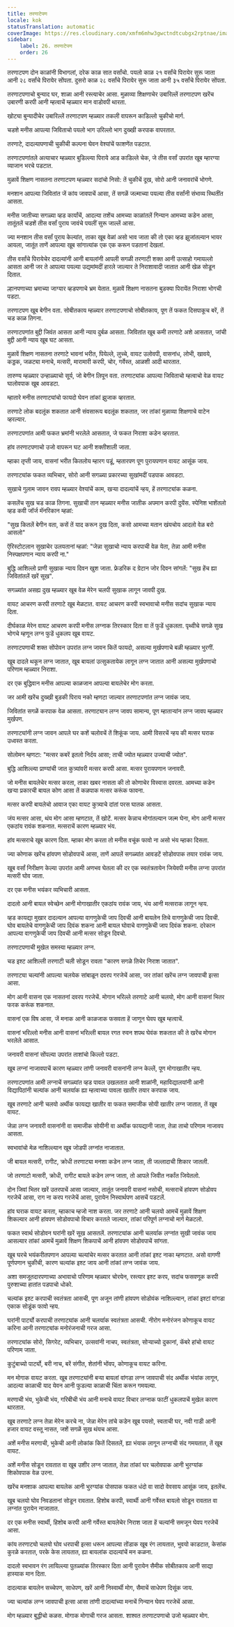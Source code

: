 ```yaml
---
title: तरणाटेपण
locale: kok
statusTranslation: automatic
coverImage: https://res.cloudinary.com/xmfm6mhw3gwctndtcubgx2rptnae/image/upload/v1740337243/small_cover_educacion_fundamental_a051170f1c.webp
sidebar:
    label: 26. तरणाटेपण
    order: 26
---
```

तरणाटपण दोन काळांनी विभागलां, दरेक काळ सात वर्सांचो. पयलो काळ २१ वर्सांचे पिरायेर सुरू जाता आनी २८ वर्सांचे पिरायेर सोंपता. दुसरो काळ २८ वर्सांचे पिरायेर सुरू जाता आनी ३५ वर्सांचे पिरायेर सोंपता.

तरणाटपणाचो बुन्याद घर, शाळा आनी रस्त्याचेर आसा. मुळाव्या शिक्षणाचेर उबारिल्लें तरणाटपण खरेंच उबारणी करपी आनी म्हत्वाचें म्हळ्यार मान वाडोवपी थारता.

खोट्या बुन्यादीचेर उबारिल्लें तरणाटपण म्हळ्यार तकली वापरून काडिल्लो चुकीचो मार्ग.

चडशे मनीस आपल्या जिविताचो पयलो भाग उरिल्लो भाग दुख्खी करपाक वापरतात.

तरणाटे, दादल्यापणाची चुकीची कल्पना घेवन वेश्यांचें फाशणेंत पडटात.

तरणाटपणांतले अत्याचार म्हळ्यार बुडिल्ल्या पिराये आड काडिल्ले चेक, जे तीस वर्सां उपरांत खूब म्हारग्या व्याजान भरचे पडटात.

मुळावें शिक्षण नासतना तरणाटपण म्हळ्यार सदांचो निसो: तें चुकीचें दूख, सोरो आनी जनावरांचें भोगणे.

मनशान आपल्या जिवितांत जें कांय जावपाचें आसा, तें सगळें जल्माच्या पयल्या तीस वर्सांनी संभाव्य स्थितींत आसता.

मनीस जातीच्या सगळ्या व्हड कार्यांचें, आदल्या तशेंच आमच्या काळांतलें गिन्यान आमच्या कडेन आसा, तातूंतलें चडशें तीस वर्सां पुराय जावंचे पयलीं सुरू जाल्लें आसा.

ज्या मनशान तीस वर्सां पुराय केल्यांत, ताका खूब वेळां असो भाव जाता की तो एका व्हड झुजांतल्यान भायर आयला, जातूंत ताणें आपल्या खूब सांगात्यांक एक एक करून पडतानां देखलां.

तीस वर्सांचे पिरायेचेर दादल्यांनी आनी बायलांनी आपली सगळी तरणाटी शक्त आनी उत्साहो गमायल्लो आसता आनी जर ते आपल्या पयल्या उद्यमांमदीं हारले जाल्यार ते निराशावादी जातात आनी खेळ सोडून दितात.

ल्हानपणाच्या भ्रमाच्या जाग्यार व्हडपणाचे भ्रम येतात. मुळावें शिक्षण नासतना बुडक्या पिरायेंत निराशा भोगची पडटा.

तरणाटपण खूब बेगीन वता. सोबीतकाय म्हळ्यार तरणाटपणाचो सोबीतकाय, पूण तें फकत दिसपाकूच बरें, तें चड काळ तिगना.

तरणाटपणांत बुद्दी जिवंत आसता आनी न्याय दुर्बळ आसता. जिवितांत खूब कमी तरणाटे अशे आसतात, जांची बुद्दी आनी न्याय खूब घट आसता.

मुळावें शिक्षण नासतना तरणाटे भावनां भरीत, पियेल्ले, लुच्चे, वायट उलोवपी, वासनांध, लोभी, खावये, कड्डक, जळट्या मनाचे, मत्सरी, मारामारी करपी, चोर, गर्वेस्त, आळशी आदी थारतात.

तारुण्य म्हळ्यार उन्हाळ्याचो सूर्य, जो बेगीन लिपून वता. तरणाट्यांक आपल्या जिविताचो म्हत्वाचो वेळ वायट घालोवपाक खूब आवडटा.

म्हातारे मनीस तरणाट्यांचो फायदो घेवन तांकां झुजाक व्हरतात.

तरणाटे लोक बदलूंक शकतात आनी संवसारूय बदलूंक शकतात, जर तांकां मुळाव्या शिक्षणाचे वाटेन व्हरल्यार.

तरणाटपणांत आमी फकत भ्रमांनी भरलेले आसतात, जे फकत निराशा कडेन व्हरतात.

हांव तरणाटपणाचो उजो वापरून घट आनी शक्तीशाली जाता.

म्हाका तृप्ती जाय, वासनां भरीत कितलोय म्हारग पडूं, म्हतारपण पूण पुरायपणान वायट आसूंक जाय.

तरणाट्यांक फकत व्यभिचार, सोरो आनी सगळ्या प्रकारच्या सुखांमदीं पडपाक आवडटा.

सुखाचे गुलाम जावन रावप म्हळ्यार वेश्यांचें काम, खऱ्या दादल्यांचें न्हय, हें तरणाट्यांक कळना.

कसलेंच सुख चड काळ तिगना. सुखाची तान म्हळ्यार मनीस जातीक अपमान करपी दुयेंस. स्पेनिश भाशेंतलो व्हड कवी जॉर्ज मॅनरिकान म्हळां:

"सुख कितलें बेगीन वता,
कसें तें याद करून
दुख दिता,
कसो आमच्या मतान
खंयचोय आदलो वेळ बरो आसलो"

ऍरिस्टोटलान सुखाचेर उलयतानां म्हळां: "जेन्ना सुखाचो न्याय करपाची वेळ येता, तेन्ना आमी मनीस निस्पक्षपणान न्याय करपी ना."

बुद्धि आशिल्लो प्राणी सुखाक न्याय दिवन खुश जाता. फ्रेडरिक द ग्रेटान जोर दिवन सांगलें: "सुख हेंच ह्या जिवितांतलें खरें सूख".

सगळ्यांत असह्य दुख म्हळ्यार खूब वेळ मेरेन चलपी सुखाक लागून जावपी दुख.

वायट आचरण करपी तरणाटे खूब मेळटात. वायट आचरण करपी स्वभावाचो मनीस सदांच सुखाक न्याय दिता.

दीर्घकाळ मेरेन वायट आचरण करपी मनीस लग्नाक तिरस्कार दिता वा तें फुडें धुकलता. पृथ्वीचे सगळे सुख भोगचे म्हणून लग्न फुडें धुकलप खूब वायट.

तरणाटपणाची शक्त सोंपोवन उपरांत लग्न जावन कितें फायदो, असल्या मुर्खपणाचे बळी म्हळ्यार भुरगीं.

खूब दादले थकून लग्न जातात, खूब बायलां उत्सुकतायेक लागून लग्न जातात आनी असल्या मुर्खपणाचो परिणाम म्हळ्यार निराशा.

दर एक बुद्धिवान मनीस आपल्या काळजान आपल्या बायलेचेर मोग करता.

जर आमी खरेंच दुख्खी बुडकी पिराय नको म्हणटा जाल्यार तरणाटपणांत लग्न जावंक जाय.

जिवितांत सगळें करपाक वेळ आसता. तरणाट्यान लग्न जावप सामान्य, पूण म्हाताऱ्यांन लग्न जावप म्हळ्यार मुर्खपण.

तरणाट्यांनी लग्न जावन आपले घर कशें चलोवचें तें शिकूंक जाय. आमी विसरचें न्हय की मत्सर घराक उध्वस्त करता.

सोलोमन म्हणटा: "मत्सर कबरें इतलो निर्दय आसा; ताची ज्योत म्हळ्यार उज्याची ज्योत".

बुद्धि आशिल्ल्या प्राण्यांची जात कुत्र्यांवरी मत्सर करपी आसा. मत्सर पुरायपणान जनावरी.

जो मनीस बायलेचेर मत्सर करता, ताका खबर नासता की तो कोणाचेर विस्वास दवरता. आमच्या कडेन खऱ्या प्रकारची बायल कोण आसा तें कळपाक मत्सर करूंक फावना.

मत्सर करपी बायलेचो आवाज एका वायट कुत्र्याचे दांतां परस घातक आसता.

जंय मत्सर आसा, थंय मोग आसा म्हणटात, तें खोटें. मत्सर केन्नाच मोगांतल्यान जल्म घेना, मोग आनी मत्सर एकठांय रावंक शकनात. मत्सराचें कारण म्हळ्यार भंय.

हांव मत्सराचे खूब कारण दिता. म्हाका मोग करता तो मनीस वचूंक फावो ना असो भंय म्हाका दिसता.

ज्या कोणाक खरेंच हांवपण सोडोवपाचें आसा, ताणें आपलें सगळ्यांत आवडटें सोडोवपाक तयार रावंक जाय.

खूब वर्सां निरीक्षण केल्या उपरांत आमी अणभव घेतला की दर एक स्वतंत्रतायेन जियेवपी मनीस लग्ना उपरांत मत्सरी घोव जाता.

दर एक मनीस भयंकर व्यभिचारी आसता.

दादलो आनी बायल स्वेच्छेन आनी मोगाखातीर एकठांय रावंक जाय, भंय आनी मत्सराक लागून न्हय.

व्हड कायद्या मुखार दादल्यान आपल्या वागणुकेची जाप दिवची आनी बायलेन तिचे वागणुकेची जाप दिवची. घोव बायलेचे वागणुकेची जाप दिवंक शकना आनी बायल घोवाचे वागणुकेची जाप दिवंक शकना. दरेकान आपल्या वागणुकेची जाप दिवची आनी मत्सर सोडून दिवचो.

तरणाटपणाची मुखेल समस्या म्हळ्यार लग्न.

चड इश्ट आशिल्ली तरणाटी चली सोडून रावता "कारण सगळे तिचेर निराश जातात".

तरणाट्या चल्यांनी आपल्या चलयेक सांबाळून दवरप गरजेचें आसा, जर तांकां खरेंच लग्न जावपाची इत्सा आसा.

मोग आनी वासना एक नासतनां दवरप गरजेचें. मोगान भरिल्ले तरणाटे आनी चलयो, मोग आनी वासनां भितर फरक करूंक शकनात.

वासनां एक विष आसा, जें मनाक आनी काळजाक फसवता हें जाणून घेवप खूब म्हत्वाचें.

वासनां भरिल्लो मनीस आनी वासनां भरिल्ली बायल रगत रुवन शपथ घेवंक शकतात की ते खरेंच मोगान भरलेले आसात.

जनावरी वासनां सोंपल्या उपरांत ताशांचो किल्लो पडटा.

खूब लग्नां नाजावपाचें कारण म्हळ्यार तांणी जनावरी वासनांनी लग्न केल्लें, पूण मोगाखातीर न्हय.

तरणाटपणांत आमी लग्नाचें सगळ्यांत व्हड पावल उखलतात आनी शाळांनी, महाविद्यालयांनी आनी विद्यापिठांनी चल्यांक आनी चलयांंक ह्या म्हत्वाच्या पावला खातीर तयार करपाक जाय.

खूब तरणाटे आनी चलयो अर्थीक फायद्या खातीर वा फकत समाजीक सोयी खातीर लग्न जातात, तें खूब वायट.

जेन्ना लग्न जनावरी वासनांनी वा समाजीक सोयीनी वा अर्थीक फायद्यानी जाता, तेन्ना ताचो परिणाम नाजावप आसता.

स्वभावांचो मेळ नाशिल्ल्यान खूब जोडपी लग्नांत नाजातात.

जी बायल मत्सरी, रागीट, क्रोधी तरणाट्या मनशा कडेन लग्न जाता, ती जल्लादाची शिकार जातली.

जो तरणाटो मत्सरी, क्रोधी, रागीट बायले कडेन लग्न जाता, तो आपले जिवीत नर्कांत जियेतलो.

दोन जिवां भितर खरें उतरपाचें आसा जाल्यार, तातूंत जनावरी वासनां नसोची, मत्सराचें हांवपण सोडोवप गरजेचें आसा, राग ना करप गरजेचें आसा, पुरायेन निस्वार्थपण आसचें पडटलें.

हांव घराक वायट करता, म्हाकाच म्हजो नाश करता. जर तरणाटे आनी चलयो आमचें मुळावें शिक्षण शिकल्यार आनी हांवपण सोडोवपाचो विचार करतले जाल्यार, तांकां परिपूर्ण लग्नाचो मार्ग मेळटलो.

फकत स्वार्थ सोडोवन घरांनी खरें सूख आसतलें. तरणाट्यांक आनी चलयांंक लग्नांत सुखी जावंक जाय आसल्यार तांकां आमचें मुळावें शिक्षण शिकपाचें आनी हांवपण सोडोवपाचें सांगता.

खूब घरचे भयंकरीतपणान आपल्या चल्यांचेर मत्सर करतात आनी तांकां इश्ट नाका म्हणटात. असो वागणी पूर्णपणान चुकीची, कारण चल्यांक इश्ट जाय आनी तांकां लग्न जावंक जाय.

अशा समजूतदारपणाच्या अभावाचो परिणाम म्हळ्यार चोरयेन, रस्त्यार इश्ट करप, सदांच फसवणूक करपी पुरुशाच्या हातांत पडपाचो धोको.

चल्यांक इश्ट करपाची स्वतंत्रता आसची, पूण अजून तांणी हांवपण सोडोवंक नाशिल्ल्यान, तांकां इश्टां वांगडा एकाक सोडूंक फावो न्हय.

घरांनी पार्ट्यो करपाची तरणाट्यांक आनी चलयांंक स्वतंत्रता आसची. नीरोग मनोरंजन कोणाकूच वायट करिना आनी तरणाट्यांक मनोरंजनाची गरज आसा.

तरणाट्यांक सोरो, सिगरेट, व्यभिचार, उत्सवांनी नाचप, स्वतंत्रता, सोऱ्याच्यो दुकानां, कॅबरे हांचो वायट परिणाम जाता.

कुटुंबाच्यो पार्ट्यो, बरी नाच, बरें संगीत, शेतांनी भोंवप, कोणाकूच वायट करिना.

मन मोगाक वायट करता. खूब तरणाट्यांनी बऱ्या बायलां वांगडा लग्न जावपाची संद अर्थीक भंयांक लागून, आदल्या काळाची याद येवन आनी फुडल्या काळाची चिंता करून गमयल्या.

मरणाची भंय, भुकेची भंय, गरिबीची भंय आनी मनाचे वायट विचार लग्नाक फाटीं धुकलपाचें मुखेल कारण थारतात.

खूब तरणाटे लग्न तेन्ना मेरेन करचे ना, जेन्ना मेरेन तांचे कडेन खूब पयसो, स्वताची घर, नवी गाडी आनी हजार वायट वस्तू नासत, जशें सगळें सुख थंयच आसा.

अशें मनीस मरणाची, भुकेची आनी लोकांक कितें दिसतलें, ह्या भंयाक लागून लग्नाची संद गमयतात, तें खूब वायट.

अशें मनीस सोडून रावतात वा खूब उशीर लग्न जातात, तेन्ना तांकां घर चलोवपाक आनी भुरग्यांक शिकोवपाक वेळ उरना.

खरेंच मनशाक आपल्या बायलेक आनी भुरग्यांक पोसपाक फकत धंदो वा सादो वेवसाय आसूंक जाय, इतलेंच.

खूब चलयो घोव निवडतानां सोडून रावतात. हिशोब करपी, स्वार्थी आनी गर्वेस्त बायलो सोडून रावतात वा लग्नांत पुरायेन नाजातात.

दर एक मनीस स्वार्थी, हिशोब करपी आनी गर्वेस्त बायलेचेर निराश जाता हें चल्यांनी समजून घेवप गरजेचें आसा.

कांय तरणाट्यो चलयो घोव धरपाची इत्सा धरून आपल्या तोंडाक खूब रंग लायतात, भुवयो काडटात, केसांक कुरळे करतात, परके केस लायतात, ह्या बायलांक दादल्यांचें मन कळना.

दादलो स्वभावन रंग लायिल्ल्या पुतळ्यांक तिरस्कार दिता आनी पुरायेन सैमीक सोबीतकाय आनी साद्या हास्याक मान दिता.

दादल्याक बायलेन सच्चेपण, साधेपण, खरें आनी निस्वार्थी मोग, सैमाचें साधेपण दिसूंक जाय.

ज्या चल्यांक लग्न जावपाची इत्सा आसा तांणी दादल्यांच्या मनाचें गिन्यान घेवप गरजेचें आसा.

मोग म्हळ्यार बुद्धीचो कळस. मोगाक मोगाची गरज आसता. शाश्वत तरणाटपणाचो उजो म्हळ्यार मोग.
